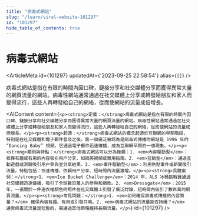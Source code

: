 ```yaml
---
title: "病毒式網站"
slug: "/learn/viral-website-101297"
id: "101297"
hide_table_of_contents: true
---
```



# 病毒式網站

<ArticleMeta id={101297} updatedAt={'2023-09-25 22:58:54'} alias={`[]`} />
<div className='border-solid border-b border-t-0 my-4 border-[var(--ifm-color-gray-300)]' />

病毒式網站是指在有限的時間內因口碑，鏈接分享和社交媒體分享而獲得異常大量的網頁流量的網站。病毒性網站通常通過在社交媒體上分享或轉發給朋友和家人而變得流行，這些人再轉發給自己的網絡，從而使網站的流量成倍增長。

<AIContent content={`<p><strong>定義：</strong>病毒式網站是指在有限的時間內因口碑、鏈接分享和社交媒體分享而獲得異常大量的網頁流量的網站。病毒性網站通常通過在社交媒體上分享或轉發給朋友和家人而變得流行，這些人再轉發給自己的網絡，從而使網站的流量成倍增長。</p><p><strong>起源：</strong>病毒式網站的概念起源於互聯網的早期階段，特別是在社交媒體和電子郵件普及之後。第一個廣泛被認為是病毒式傳播的網站是 1996 年的 “Dancing Baby” 視頻，它通過電子郵件迅速傳播，成為互聯網早期的一個現象。</p><p><strong>類別與特點：</strong>病毒式網站可以分為幾類：1. <em>內容驅動型</em>：依靠有趣或有用的內容吸引用户分享，如搞笑視頻或實用指南。2. <em>互動型</em>：通過互動遊戲或測驗吸引用户參與並分享結果。3. <em>事件驅動型</em>：利用熱點事件或新聞吸引流量。特點包括：快速傳播、依賴用户分享、短時間內流量激增。</p><p><strong>具體案例：</strong>1. <em>Ice Bucket Challenge</em>：2014 年，ALS 冰桶挑戰賽通過社交媒體迅速傳播，吸引了全球數百萬人的參與和捐款。2. <em>Dressgate</em>：2015 年，一張關於一件連衣裙顏色的照片在社交媒體上引發了廣泛討論，短時間內吸引了數百萬的網頁流量。</p><p><strong>常見問題：</strong>1. <em>如何確保病毒式傳播的內容質量？</em> 確保內容有趣、有用或引發共鳴。2. <em>病毒式網站的流量能否持續？</em> 通常病毒式流量是短暫的，需通過其他策略維持長期流量。</p>`} id={101297} />
